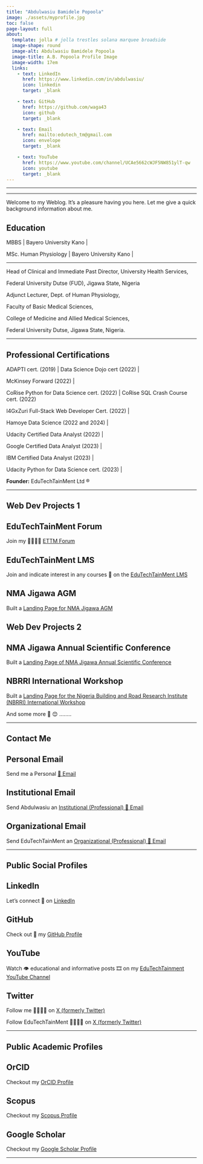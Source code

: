 ```yaml
---
title: "Abdulwasiu Bamidele Popoola"
image: ./assets/myprofile.jpg
toc: false
page-layout: full
about: 
  template: jolla # jolla trestles solana marquee broadside
  image-shape: round
  image-alt: Abdulwasiu Bamidele Popoola
  image-title: A.B. Popoola Profile Image
  image-width: 17em
  links:
    - text: LinkedIn
      href: https://www.linkedin.com/in/abdulwasiu/
      icon: linkedin
      target: _blank

    - text: GitHub
      href: https://github.com/waga43
      icon: github
      target: _blank

    - text: Email
      href: mailto:edutech_tm@gmail.com
      icon: envelope
      target: _blank

    - text: YouTube
      href: https://www.youtube.com/channel/UCAe5662cWJF5NW851ylT-qw
      icon: youtube
      target: _blank
---
```


------------------------------------------------------------------------

------------------------------------------------------------------------

Welcome to my Weblog. It's a pleasure having you here. Let me give a quick background information about me.

## Education

MBBS \| Bayero University Kano \|

MSc. Human Physiology \| Bayero University Kano \|

------------------------------------------------------------------------

Head of Clinical and Immediate Past Director, University Health Services,

Federal University Dutse (FUD), Jigawa State, Nigeria

Adjunct Lecturer, Dept. of Human Physiology,

Faculty of Basic Medical Sciences,

College of Medicine and Allied Medical Sciences,

Federal University Dutse, Jigawa State, Nigeria.

------------------------------------------------------------------------

## Professional Certifications

ADAPTI cert. (2019) \| Data Science Dojo cert (2022) \|

McKinsey Forward (2022) \|

CoRise Python for Data Science cert. (2022) \| CoRise SQL Crash Course cert. (2022)

I4GxZuri Full-Stack Web Developer Cert. (2022) \|

Hamoye Data Science (2022 and 2024) \|

Udacity Certified Data Analyst (2022) \|

Google Certified Data Analyst (2023) \|

IBM Certified Data Analyst (2023) \|

Udacity Python for Data Science cert. (2023) \|

**Founder:** EduTechTainMent Ltd ®

------------------------------------------------------------------------

## Web Dev Projects 1

::: panel-tabset
## EduTechTainMent Forum

Join my 👨‍👩‍👦‍👦 [ETTM Forum](https://edutechtainment.net)

## EduTechTainMent LMS

Join and indicate interest in any courses 📖 on the [EduTechTainMent LMS](https://lms.edutechtainment.net)

## NMA Jigawa AGM

Built a [Landing Page for NMA Jigawa AGM](https://is.gd/nmajigawa2024agm)

## 
:::

## Web Dev Projects 2

::: panel-tabset
## NMA Jigawa Annual Scientific Conference

Built a [Landing Page of NMA Jigawa Annual Scientific Conference](https://is.gd/nmajigawa)

## NBRRI International Workshop

Built a [Landing Page for the Nigeria Building and Road Research Institute (NBRRI) International Workshop](https://da.gd/nbrri2024)

And some more 🙂 😊 ........

:::

------------------------------------------------------------------------

## Contact Me

::: panel-tabset
## Personal Email

Send me a Personal [📨 Email](mailto:edutech.tm@gmail.com)

## Institutional Email

Send Abdulwasiu an [Institutional (Professional) 📨 Email](mailto:abdulwasiu.b@fud.edu.ng)

## Organizational Email

Send EduTechTainMent an [Organizational (Professional) 📨 Email](mailto:support@edutechtainment.net)
:::

------------------------------------------------------------------------

## Public Social Profiles

::: panel-tabset
## LinkedIn

Let's connect 🤝 on [LinkedIn](https://linkedin.com/in/abdulwasiu)

## GitHub

Check out 👀 my [GitHub Profile](https://github.com/waga43)

## YouTube

Watch 👁 educational and informative posts 🎞 on my [EduTechTainment YouTube Channel](https://www.youtube.com/channel/UCAe5662cWJF5NW851ylT-qw)

## Twitter

Follow me 🚶🏾‍♂️‍➡️ on [X (formerly Twitter)](https://x.com/waga43)

Follow EduTechTainMent 🚶🏾‍♂️‍➡️ on [X (formerly Twitter)](https://x.com/edutech_tm)
:::

------------------------------------------------------------------------

## Public Academic Profiles

::: panel-tabset
## OrCID

Checkout my [OrCID Profile](https://google.com)

## Scopus

Checkout my [Scopus Profile](https://google.com)

## Google Scholar

Checkout my [Google Scholar Profile](https://scholar.google.com)
:::

------------------------------------------------------------------------